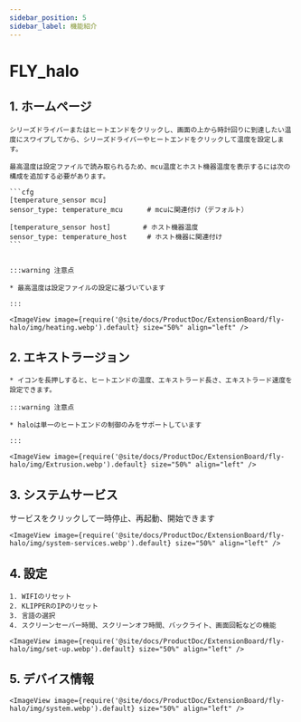 ```yaml
---
sidebar_position: 5
sidebar_label: 機能紹介
---
```


# FLY_halo

## 1. ホームページ

    シリーズドライバーまたはヒートエンドをクリックし、画面の上から時計回りに到達したい温度にスワイプしてから、シリーズドライバーやヒートエンドをクリックして温度を設定します。

    最高温度は設定ファイルで読み取られるため、mcu温度とホスト機器温度を表示するには次の構成を追加する必要があります。

    ```cfg
    [temperature_sensor mcu]
    sensor_type: temperature_mcu      # mcuに関連付け（デフォルト）

    [temperature_sensor host]        # ホスト機器温度
    sensor_type: temperature_host     # ホスト機器に関連付け
    ```


    :::warning 注意点

    * 最高温度は設定ファイルの設定に基づいています

    :::

    <ImageView image={require('@site/docs/ProductDoc/ExtensionBoard/fly-halo/img/heating.webp').default} size="50%" align="left" />


## 2. エキストラージョン

    * イコンを長押しすると、ヒートエンドの温度、エキストラード長さ、エキストラード速度を設定できます。

    :::warning 注意点

    * haloは単一のヒートエンドの制御のみをサポートしています

    :::

    <ImageView image={require('@site/docs/ProductDoc/ExtensionBoard/fly-halo/img/Extrusion.webp').default} size="50%" align="left" />

## 3. システムサービス

サービスをクリックして一時停止、再起動、開始できます

    <ImageView image={require('@site/docs/ProductDoc/ExtensionBoard/fly-halo/img/system-services.webp').default} size="50%" align="left" />

## 4. 設定

    1. WIFIのリセット
    2. KLIPPERのIPのリセット
    3. 言語の選択
    4. スクリーンセーバー時間、スクリーンオフ時間、バックライト、画面回転などの機能

    <ImageView image={require('@site/docs/ProductDoc/ExtensionBoard/fly-halo/img/set-up.webp').default} size="50%" align="left" />

## 5. デバイス情報
    <ImageView image={require('@site/docs/ProductDoc/ExtensionBoard/fly-halo/img/system.webp').default} size="50%" align="left" />